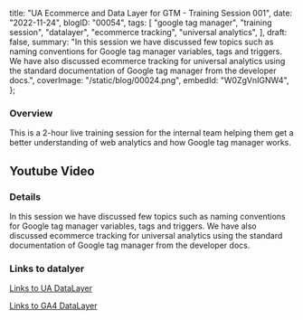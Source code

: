  title: "UA Ecommerce and Data Layer for GTM - Training Session 001",
 date: "2022-11-24",
 blogID: "00054",
 tags: [
  "google tag manager",
  "training session",
  "datalayer",
  "ecommerce tracking",
  "universal analytics",
 ],
 draft: false,
 summary:
  "In this session we have discussed few topics such as naming conventions for Google tag manager variables, tags and triggers. We have also discussed ecommerce tracking for universal analytics using the standard documentation of Google tag manager from the developer docs.",
 coverImage: "/static/blog/00024.png",
 embedId: "W0ZgVnIGNW4",
};

### Overview

This is a 2-hour live training session for the internal team helping them get a better understanding of web analytics and how Google tag manager works.

## Youtube Video

<YoutubeEmbed embedId='W0ZgVnIGNW4' />

### Details

In this session we have discussed few topics such as naming conventions for Google tag manager
variables, tags and triggers. We have also discussed ecommerce tracking for universal analytics using
the standard documentation of Google tag manager from the developer docs.

### Links to datalyer

[Links to UA DataLayer](https://developers.google.com/analytics/devguides/collection/ua/gtm/enhanced-ecommerce)

[Links to GA4 DataLayer](https://developers.google.com/analytics/devguides/collection/ga4/ecommerce?client_type=gtm)
